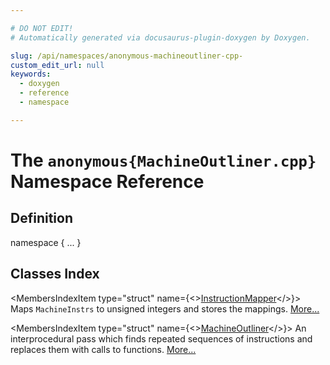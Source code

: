 ```yaml
---

# DO NOT EDIT!
# Automatically generated via docusaurus-plugin-doxygen by Doxygen.

slug: /api/namespaces/anonymous-machineoutliner-cpp-
custom_edit_url: null
keywords:
  - doxygen
  - reference
  - namespace

---
```





# The `anonymous{MachineOutliner.cpp}` Namespace Reference

<DoxygenPage pluginConfig={pluginConfig}>



## Definition

<CodeBlock>namespace &#123; ... &#125;</CodeBlock>

## Classes Index

<MembersIndex>

<MembersIndexItem
  type="struct"
  name={<><a href="/docs/api/structs/anonymous-namespace-machineoutliner-cpp-/instructionmapper">InstructionMapper</a></>}>
Maps <code>MachineInstrs</code> to unsigned integers and stores the mappings. <a href="/docs/api/structs/anonymous-namespace-machineoutliner-cpp-/instructionmapper/#details">More...</a>
</MembersIndexItem>

<MembersIndexItem
  type="struct"
  name={<><a href="/docs/api/structs/anonymous-namespace-machineoutliner-cpp-/machineoutliner">MachineOutliner</a></>}>
An interprocedural pass which finds repeated sequences of instructions and replaces them with calls to functions. <a href="/docs/api/structs/anonymous-namespace-machineoutliner-cpp-/machineoutliner/#details">More...</a>
</MembersIndexItem>

</MembersIndex>


</DoxygenPage>
